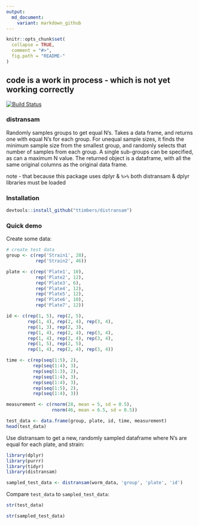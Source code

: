 ```yaml
---
output:
  md_document:
    variant: markdown_github
---
```


<!-- README.md is generated from README.Rmd. Please edit that file -->

```r
knitr::opts_chunk$set(
  collapse = TRUE,
  comment = "#>",
  fig.path = "README-"
)
```

## code is a work in process - which is not yet working correctly

[![Build Status](https://travis-ci.org/ttimbers/distransam.svg?branch=master)](https://travis-ci.org/ttimbers/distransam)

### distransam

Randomly samples groups to get equal N's. Takes a data frame, and returns one with equal N's for each group. For unequal sample sizes, it finds the minimum sample size from the smallest group, and randomly selects that number of samples from each group. A single sub-groups can be specified, as can a maximum N value. The returned object is a dataframe, with all the same original columns as the original data frame.

note - that because this package uses dplyr & `%>%` both distransam & dplyr libraries must be loaded

### Installation

```r
devtools::install_github("ttimbers/distransam")
```
  
### Quick demo

Create some data:

```r
# create test data
group <- c(rep('Strain1', 28),
           rep('Strain2', 46))

plate <- c(rep('Plate1', 10),
           rep('Plate2', 12),
           rep('Plate3', 6),
           rep('Plate4', 12),
           rep('Plate5', 12),
           rep('Plate6', 10),
           rep('Plate7', 12))

id <- c(rep(1, 5), rep(2, 5),
        rep(1, 4), rep(2, 4), rep(3, 4),
        rep(1, 3), rep(2, 3),
        rep(1, 4), rep(2, 4), rep(3, 4),
        rep(1, 4), rep(2, 4), rep(3, 4),
        rep(1, 5), rep(2, 5),
        rep(1, 4), rep(2, 4), rep(3, 4))

time <- c(rep(seq(1:5), 2),
          rep(seq(1:4), 3),
          rep(seq(1:3), 2),
          rep(seq(1:4), 3),
          rep(seq(1:4), 3),
          rep(seq(1:5), 2),
          rep(seq(1:4), 3))

measurement <- c(rnorm(28, mean = 5, sd = 0.5),
                 rnorm(46, mean = 6.5, sd = 0.5))

test_data <- data.frame(group, plate, id, time, measurement)
head(test_data)
```

Use distransam to get a new, randomly sampled dataframe where N's are equal for each plate, and strain:

```r
library(dplyr)
library(purrr)
library(tidyr)
library(distransam)

sampled_test_data <- distransam(worm_data, 'group', 'plate', 'id')
```

Compare `test_data` to `sampled_test_data`:

```r
str(test_data)
```

```r
str(sampled_test_data)
```
